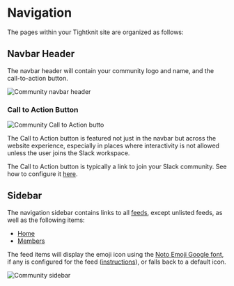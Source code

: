 
# Navigation

The pages within your Tightknit site are organized as follows:

<FileTree>
  <FileTree.Folder name="pages" defaultOpen>
    <FileTree.File name="/" />
    <FileTree.Folder name="/members">
      <FileTree.File name="/leaderboard" />
      <FileTree.File name="/directory" />
    </FileTree.Folder>
    <FileTree.Folder name="/x/<feed-slug>" defaultOpen>
      <FileTree.File name="/<post-id>/<post-slug>" />
    </FileTree.Folder>
    <FileTree.Folder name="/user" defaultOpen>
      <FileTree.File name="/<tightknit-user-id>" />
    </FileTree.Folder>
  </FileTree.Folder>
</FileTree>

## Navbar Header

The navbar header will contain your community logo and name, and the call-to-action button.

![Community navbar header](/tightknit-site/navbar.png)

### Call to Action Button

![Community Call to Action butto](/tightknit-site/CTAButton.png)

The Call to Action button is featured not just in the navbar but across the website experience, especially in places where interactivity is not allowed unless the user joins the Slack workspace.

The Call to Action button is typically a link to join your Slack community. See how to configure it [here](../slack-administration/site-settings#site-settings).

## Sidebar

The navigation sidebar contains links to all [feeds](./feed), except unlisted feeds, as well as the following items:

- [Home](./home)
- [Members](./leaderboard-and-directory)

The feed items will display the emoji icon using the [Noto Emoji Google font](https://fonts.google.com/noto/specimen/Noto+Emoji), if any is configured for the feed ([instructions](../slack-administration/feed-settings.mdx#edit-feed)), or falls back to a default icon.

![Community sidebar](/tightknit-site/sidebar.png)
